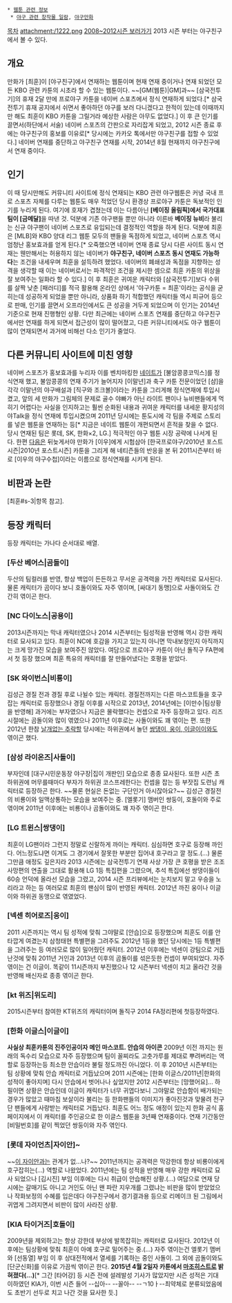  * [[웹툰 관련 정보]]
  * [[야구 관련 창작물 일람]], [[야구만화]]

[[목차]]
attachment:/1222.png
[http://news.naver.com/sports/index.nhn?category=baseball&ctg=cartoon&mod=lst&type=kbo_cartoon&season=2008 2008~2012시즌 보러가기] 2013 시즌 부터는 야구친구에서 볼 수 있다.

== 개요 ==
만화가 [최훈]이 [야구친구]에서 연재하는 웹툰이며 현재 연재 중이거나 연재 되었던 모든 KBO 관련 카툰의 시초라 할 수 있는 웹툰이다. ~~[GM(웹툰)|GM]과~~ [삼국전투기]의 휴재 2달 만에 프로야구 카툰을 네이버 스포츠에서 정식 연재하게 되었다.[* 삼국전투기 휴재 공지에서 쉬면서 좋아하던 야구를 보러 다니겠다고 한적이 있는데 이때까지만 해도 최훈이 KBO 카툰을 그릴거라 예상한 사람은 아무도 없었다.] 이 후 큰 인기를 끌면서(하단에서 서술) 네이버 스포츠의 간판으로 자리잡게 되었고, 2012 시즌 종료 후에는 야구친구의 홍보를 이유로[* 당시에는 카카오 톡에서만 야구친구를 접할 수 있었다.] 네이버 연재를 중단하고 야구친구 연재를 시작, 2014년 8월 현재까지 야구친구에서 연재 중이다.

== 인기 ==
이 때 당시만해도 커뮤니티 사이트에 정식 연재되는 KBO 관련 야구웹툰은 커녕 국내 프로 스포츠 자체를 다루는 웹툰도 매우 적었던 당시 환경상 프로야구 카툰은 독보적인 인기를 누리게 된다. 여기에 호재가 겹쳤는데 이는 다름아닌 '''[베이징 올림픽]에서 국가대표팀이 [금메달]'''을 따낸 것. 덕분에 기존 야구팬들 뿐만 아니라 이른바 '''베이징 뉴비'''라 불리는 신규 야구팬이 네이버 스포츠로 유입되는데 결정적인 역할을 하게 된다. 덕분에 최훈은 [MLB]와 KBO 양대 리그 웹툰 모두의 팬들을 독점하게 되었고, 네이버 스포츠 역시 엄청난 홍보효과를 얻게 된다.[* 오죽했으면 네이버 연재 종료 당시 다른 사이트 동시 연재는 웬만해서는 허용하지 않는 네이버가 '''야구친구, 네이버 스포츠 동시 연재도 가능하다'''는 조건을 내세우며 최훈을 설득하려 했었다. 네이버의 폐쇄성과 독점을 지향하는 성격을 생각할 때 이는 네이버로서는 파격적인 조건을 제시한 셈으로 최훈 카툰의 위상을 잘 보여주는 일화라 할 수 있다.] 이 후 최훈은 귀여운 캐릭터와 [삼국전투기]보다 수위를 살짝 낮춘 [패러디]를 적극 활용해 온라인 상에서 '야구카툰 = 최훈'이라는 공식을 굳히는데 성공하게 되었을 뿐만 아니라, 상품화 하기 적합했던 캐릭터들 역시 피규어 등으로 판매, 인기를 끌면서 오프라인에서도 큰 성공을 거두게 되었으며 이 인기는 2014년 기준으로 현재 진행형인 상황. 다만 최근에는 네이버 스포츠 연재를 중단하고 야구친구에서만 연재를 하게 되면서 접근성이 많이 떨어졌고, 다른 커뮤니티에서도 야구 웹툰이 많이 연재되면서 과거에 비해선 다소 인기가 줄었다. 

== 다른 커뮤니티 사이트에 미친 영향 ==
네이버 스포츠가 홍보효과를 누리자 이를 벤치마킹한 [[네이트]]가 [불암콩콩코믹스]를 정식연재 했고, 불암콩콩의 연재 주기가 늘어지자 [이말년]과 축구 카툰 전문이었던 [샴]을 각각 이말년의 야구배설과 [직구와 조크볼]이라는 카툰을 그리게해 정식연재에 투입시켰고, 앞의 세 만화가 그림체의 문제로 골수 야빠가 아닌 라이트 팬이나 뉴비팬들에게 먹히기 어렵다는 사실을 인지하고는 훨씬 순화된 내용과 귀여운 캐릭터를 내세운 황지성의 야Talk을 정식 연재에 투입시켰으며 2011년 당시에는 툰도시에 각 팀을 주제로 스토리를 넣은 웹툰을 연재하는 등[* 지금은 네이트 웹툰이 개편되면서 흔적을 찾을 수 없다. 당시 연재된 팀은 롯데, SK, 한화×2, LG.] 적극적인 야구 웹툰 시장 공략에 나서게 된다. 한편 [[다음]]은 뒤늦게서야 만화가 [이우]에게 시험삼아 [한국프로야구/2010년 포스트시즌|2010년 포스트시즌] 카툰을 그리게 해 네티즌들의 반응을 본 뒤 2011시즌부터 바로 [이우의 야구수첩]이라는 이름으로 정식연재를 시키게 된다.

== 비판과 논란 ==
[최훈#s-3|항목 참고].

== 등장 캐릭터 ==
등장 캐릭터는 가나다 순서대로 배열.
=== [두산 베어스|곰돌이] ===
두산의 팀컬러를 반영, 항상 백업이 든든하고 무서운 공격력을 가진 캐릭터로 묘사된다. 물론 캐릭터가 곰이다 보니 호돌이와도 자주 엮이며, [싸대기 동맹]으로 사돌이와도 간간히 엮이곤 한다.
=== [NC 다이노스|공용이] ===
2013시즌까지는 막내 캐릭터였으나 2014 시즌부터는 팀성적을 반영해 역시 강한 캐릭터로 묘사되고 있다. 최훈이 NC에 호감을 가지고 있는지 아니면 막내보정인지 아직까지는 크게 망가진 모습을 보여주진 않았다. 여담으로 프로야구 카툰이 아닌 돌직구 FA편에서 첫 등장 했으며 최훈 특유의 캐릭터를 잘 만들어냈다는 호평을 받았다.
=== [SK 와이번스|비룡이] ===
김성근 경질 전과 경질 후로 나뉠수 있는 캐릭터. 경질전까지는 다른 마스코트들을 호구잡는 캐릭터로 등장했으나 경질 이후를 시작으로 2013년, 2014년에는 [이만수|팀상황을 반영해] 과거에는 부자였으나 지금은 몰락했다는 컨셉으로 자주 등장하고 있다. 리즈 시절에는 곰돌이와 많이 엮였으나 2011년 이후로는 사돌이와도 꽤 엮이는 편. 또한 2012년 한참 [[내려갈 팀은 내려간다|날개없는 추락]]할 당시에는 하위권에서 놀던 [[엘넥한|쌍댕이, 웅이, 이글이]]이와도 엮이곤 했다.
=== [삼성 라이온즈|사돌이] ===
부자인데 [대구시민운동장 야구장|집이 개판인] 모습으로 종종 묘사된다. 또한 시즌 초 하위권에 머무를때마다 부자가 하위권 코스프레한다는 컨셉을 잡는 등 부잣집 도련님 캐릭터로 등장하곤 한다. ~~물론 현실은 돈없는 구단인거 아시잖아요?~~ 김성근 경질전의 비룡이와 일맥상통하는 모습을 보여주는 중. [엘롯기] 맴버인 쌍둥이, 호돌이와 주로 엮이며 2011년 이후에는 비룡이나 곰돌이와도 꽤 자주 엮이곤 한다.
=== [LG 트윈스|쌍댕이] ===
최훈이 LG팬이라 그런지 정말로 신랄하게 까이는 캐릭터. 심심하면 호구로 등장해 까인다. 어느정도냐면 이겨도 그 경기에서 잘못한 부분만 집어내 호구라고 깔 정도.(...) 물론 그만큼 애정도 깊은지라 2013 시즌에는 삼국전투기 연재 사상 가장 큰 호평을 받은 조조사망편의 연출을 그대로 활용해 LG 1등 특집편을 그렸으며, 추석 특집에선 쌍댕이들이 60승 언덕에 올라선 모습을 그렸고, 2014 시즌 프리뷰에서는 눈치보지 말고 우승을 노리라고 하는 등 여러모로 최훈의 팬심이 많이 반영된 캐릭터. 2012년 까진 웅이나 이글이와 하위권 동맹으로 엮였었다.
=== [넥센 히어로즈|웅이] ===
2011 시즌까지는 역시 팀 성적에 맞춰 그야말로 [안습]으로 등장했으며 최훈도 이를 안타깝게 여겼는지 삼청태현 특별편을 그려주도 2012년 1등을 했던 당시에는 1등 특별편을 그려주는 등 여러모로 많이 밀어줬던 캐릭터. 2012년 이후에는 넥센이 강팀으로 거듭난것에 맞춰 2011년 거인과 2013년 이후의 곰돌이를 섞은듯한 컨셉이 부여되었다. 자주 엮이는 건 이글이. 똑같이 11시즌까지 부진했으나 12 시즌부터 넥센이 치고 올라간 것을 반영해 배신자로 종종 엮이곤 한다.
=== [kt 위즈|위도리] ===
2015시즌부터 참여한 KT위즈의 캐릭터이며 돌직구 2014 FA정리편에 첫등장하였다. 
=== [한화 이글스|이글이] ===
'''사실상 최훈카툰의 진주인공이자 메인 마스코트. 안습의 아이콘'''
2009년 이전 까지는 원래의 독수리 모습으로 자주 등장했으며 팀이 꼴찌라도 고춧가루를 제대로 뿌려버리는 역할로 등장하는등 최소한 안습이라 불릴 정도까진 아니었다. 이 후 2010년 시즌부터는 팀 상황에 맞춰 안습 캐릭터로 거듭났으며 2011 시즌에는 [한화 이글스/2011년|한화의 성적이 좋아지며] 다시 안습에서 벗어나나 싶었지만 2012 시즌부터는 [망했어요]... 하필이면 상황은 안습인데 이글이 캐릭터가 너무 귀엽다보니 그야말로 안습함이 배가되는 경우가 많았고 때마침 보살이라 불리는 등 한화팬들의 이미지가 좋아진것과 맞물려 전구단 팬들에게 사랑받는 캐릭터로 거듭났다. 최훈도 어느 정도 애정이 있는지 한화 공식 홈페이지에서 이 캐릭터를 주인공으로 한 이글스 웹툰을 3년째 연재중이다. 연재 기간동안 [비밀번호]를 같이 찍었던 쌍둥이와 자주 엮인다.
=== [롯데 자이언츠|자이안]~ ===
~~[[퉁퉁이|이 자이안]]과는 관계가 없...나?~~
2011년까지는 공격력은 막강한데 항상 비룡이에게 호구잡히는(...) 역할로 나왔었다. 2011년에는 팀 성적을 반영해 매우 강한 캐릭터로 묘사 되었으나 [김시진] 부임 이후에는 다시 취급이 안습해진 상황.(...) 여담으로 연재 당시에는 갈매기도 아니고 거인도 아닌 왠 파란 지우개를 그렸냐는 비판을 많이 받았었으나 작화보정의 수혜를 입은데다 야구친구에서 경기결과용 등으로 리메이크 된 그림에서 귀엽게 그려지면서 비판이 많이 사라진 상황.
=== [KIA 타이거즈|호돌이] ===
2009년을 제외하고는 항상 강한데 부상에 발목잡히는 캐릭터로 묘사된다. 2012년 이후에는 팀상황에 맞춰 최훈이 아예 호구로 밀어주는 중.(...) 자주 엮이는건 엘롯기 맴버와 [선동열] 부임 이 후 상대전적에서 열세를 기록하는 중인 사돌이. 그 외에 곰돌이와도 [단군신화]를 이유로 가끔씩 엮이곤 한다. '''2015년 4월 2일자 카툰에서 [[마조히스트]]로 밝혀졌다(...)'''[* 그간 [타어강] 등 시즌 전에 설레발성 기사가 많았지만 시즌 성적은 기대 이하였던 KIA가, 이번 시즌 들어 --십아-- --꼴아-- --ㄱ10ㅏ--최약체로 분류되었음에도 초반기 선두로 치고 나간 것을 묘사한 듯.]

